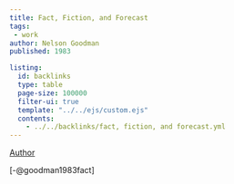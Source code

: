 ```yaml
---
title: Fact, Fiction, and Forecast
tags: 
 - work
author: Nelson Goodman
published: 1983

listing:
  id: backlinks
  type: table
  page-size: 100000
  filter-ui: true
  template: "../../ejs/custom.ejs"
  contents:
    - ../../backlinks/fact, fiction, and forecast.yml
---
```


[Author](/docs/phil/Nelson Goodman.html)

[-@goodman1983fact]